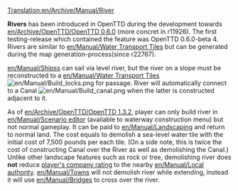 [[Translation:en/Archive/Manual/River]]

'''Rivers''' has been introduced in OpenTTD during the development towards [[en/Archive/OpenTTD/OpenTTD 0.6.0]] (more concret in r11926). The first testing-release which contained the feature was OpenTTD 0.6.0-beta 4. Rivers are similar to [[en/Manual/Water Transport Tiles]] but can be generated during the map generation-process(since r22767).

[[en/Manual/Ships]]s can sail via level river, but the river on a slope must be reconstructed to a [[en/Manual/Water Transport Tiles]] [[File:en/Manual/Build locks.png]] for passage. River will automatically connect to a Canal [[File:en/Manual/Build canal.png]] when the latter is constructed adjacent to it.

As of [[en/Archive/OpenTTD/OpenTTD 1.3.2]], player can only build river in [[en/Manual/Scenario editor]] (available to waterway construction menu) but not normal gameplay. It can be paid to [[en/Manual/Landscaping]] and return to normal land. The cost equals to demolish a sea-level water tile with the initial cost of 7,500 pounds per each tile. (On a side note, this is twice the cost of constructing Canal over the River as well as demolishing the Canal.) Unlike other landscape features such as rock or tree, demolishing river does '''not''' reduce [[en/Manual/Game Mechanics/Main Page#local-authority-rating|player's company rating]] to the nearby [[en/Manual/Local authority]]. [[en/Manual/Towns]] will not demolish river while extending, instead it will use [[en/Manual/Bridges]] to cross over the river.